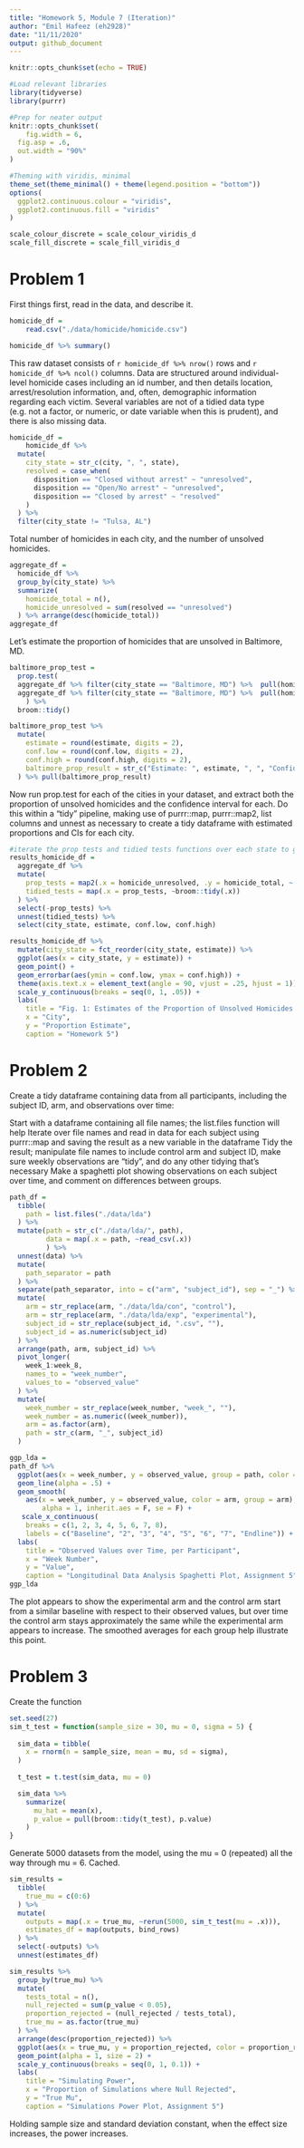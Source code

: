 ```yaml
---
title: "Homework 5, Module 7 (Iteration)"
author: "Emil Hafeez (eh2928)"
date: "11/11/2020"
output: github_document
---
```


```r
knitr::opts_chunk$set(echo = TRUE)

#Load relevant libraries
library(tidyverse)
library(purrr)

#Prep for neater output
knitr::opts_chunk$set(
	fig.width = 6, 
  fig.asp = .6,
  out.width = "90%"
)

#Theming with viridis, minimal
theme_set(theme_minimal() + theme(legend.position = "bottom"))
options(
  ggplot2.continuous.colour = "viridis",
  ggplot2.continuous.fill = "viridis"
)

scale_colour_discrete = scale_colour_viridis_d
scale_fill_discrete = scale_fill_viridis_d
```

# Problem 1

First things first, read in the data, and describe it.

```r
homicide_df = 
    read.csv("./data/homicide/homicide.csv")

homicide_df %>% summary()
```

This raw dataset consists of `r homicide_df %>% nrow()` rows and `r homicide_df %>% ncol()` columns. Data are structured around individual-level homicide cases including an id number, and then details location, arrest/resolution information, and, often, demographic information regarding each victim. Several variables are not of a tidied data type (e.g. not a factor, or numeric, or date variable when this is prudent), and there is also missing data. 

```r
homicide_df = 
    homicide_df %>% 
  mutate(
    city_state = str_c(city, ", ", state),
    resolved = case_when(
      disposition == "Closed without arrest" ~ "unresolved",
      disposition == "Open/No arrest" ~ "unresolved",
      disposition == "Closed by arrest" ~ "resolved"
    )
  ) %>% 
  filter(city_state != "Tulsa, AL")
```

Total number of homicides in each city, and the number of unsolved homicides.
```r
aggregate_df = 
  homicide_df %>% 
  group_by(city_state) %>% 
  summarize(
    homicide_total = n(),
    homicide_unresolved = sum(resolved == "unresolved")
  ) %>% arrange(desc(homicide_total))
aggregate_df
```

Let's estimate the proportion of homicides that are unsolved in Baltimore, MD.
```r
baltimore_prop_test = 
  prop.test(
  aggregate_df %>% filter(city_state == "Baltimore, MD") %>%  pull(homicide_unresolved),
  aggregate_df %>% filter(city_state == "Baltimore, MD") %>%  pull(homicide_total)
    ) %>% 
  broom::tidy()

baltimore_prop_test %>% 
  mutate(
    estimate = round(estimate, digits = 2),
    conf.low = round(conf.low, digits = 2),
    conf.high = round(conf.high, digits = 2),
    baltimore_prop_result = str_c("Estimate: ", estimate, ", ", "Confidence Interval: (", conf.low, ",", conf.high, ")"),
  ) %>% pull(baltimore_prop_result)
```

Now run prop.test for each of the cities in your dataset, and extract both the proportion of unsolved homicides and the confidence interval for each. Do this within a “tidy” pipeline, making use of purrr::map, purrr::map2, list columns and unnest as necessary to create a tidy dataframe with estimated proportions and CIs for each city.

```r
#iterate the prop tests and tidied tests functions over each state to get a resulting df
results_homicide_df =
  aggregate_df %>% 
  mutate(
    prop_tests = map2(.x = homicide_unresolved, .y = homicide_total, ~ prop.test(x = .x, n = .y)),
    tidied_tests = map(.x = prop_tests, ~broom::tidy(.x))
  ) %>% 
  select(-prop_tests) %>% 
  unnest(tidied_tests) %>% 
  select(city_state, estimate, conf.low, conf.high)
```

```r
results_homicide_df %>% 
  mutate(city_state = fct_reorder(city_state, estimate)) %>% 
  ggplot(aes(x = city_state, y = estimate)) +
  geom_point() + 
  geom_errorbar(aes(ymin = conf.low, ymax = conf.high)) +
  theme(axis.text.x = element_text(angle = 90, vjust = .25, hjust = 1)) +
  scale_y_continuous(breaks = seq(0, 1, .05)) +
  labs(
    title = "Fig. 1: Estimates of the Proportion of Unsolved Homicides in US Cities",
    x = "City",
    y = "Proportion Estimate",
    caption = "Homework 5")
```

# Problem 2

Create a tidy dataframe containing data from all participants, including the subject ID, arm, and observations over time:

Start with a dataframe containing all file names; the list.files function will help
Iterate over file names and read in data for each subject using purrr::map and saving the result as a new variable in the dataframe
Tidy the result; manipulate file names to include control arm and subject ID, make sure weekly observations are “tidy”, and do any other tidying that’s necessary
Make a spaghetti plot showing observations on each subject over time, and comment on differences between groups.

```r
path_df =
  tibble(
    path = list.files("./data/lda")
  ) %>% 
  mutate(path = str_c("./data/lda/", path),
         data = map(.x = path, ~read_csv(.x))
         ) %>% 
  unnest(data) %>% 
  mutate(
    path_separator = path
  ) %>% 
  separate(path_separator, into = c("arm", "subject_id"), sep = "_") %>% 
  mutate(
    arm = str_replace(arm, "./data/lda/con", "control"),
    arm = str_replace(arm, "./data/lda/exp", "experimental"),
    subject_id = str_replace(subject_id, ".csv", ""),
    subject_id = as.numeric(subject_id)
  ) %>% 
  arrange(path, arm, subject_id) %>% 
  pivot_longer(
    week_1:week_8,
    names_to = "week_number",
    values_to = "observed_value"
  ) %>% 
  mutate(
    week_number = str_replace(week_number, "week_", ""),
    week_number = as.numeric((week_number)),
    arm = as.factor(arm),
    path = str_c(arm, "_", subject_id)
  )
```

```r
ggp_lda =
path_df %>% 
  ggplot(aes(x = week_number, y = observed_value, group = path, color = arm)) + 
  geom_line(alpha = .5) +
  geom_smooth(
    aes(x = week_number, y = observed_value, color = arm, group = arm), 
        alpha = 1, inherit.aes = F, se = F) +
   scale_x_continuous(
    breaks = c(1, 2, 3, 4, 5, 6, 7, 8), 
    labels = c("Baseline", "2", "3", "4", "5", "6", "7", "Endline")) +
  labs(
    title = "Observed Values over Time, per Participant",
    x = "Week Number",
    y = "Value",
    caption = "Longitudinal Data Analysis Spaghetti Plot, Assignment 5") 
ggp_lda
```

The plot appears to show the experimental arm and the control arm start from a similar baseline with respect to their observed values, but over time the control arm stays approximately the same while the experimental arm appears to increase. The smoothed averages for each group help illustrate this point. 

# Problem 3

Create the function

```r
set.seed(27)
sim_t_test = function(sample_size = 30, mu = 0, sigma = 5) {
  
  sim_data = tibble(
    x = rnorm(n = sample_size, mean = mu, sd = sigma),
  )
  
  t_test = t.test(sim_data, mu = 0)

  sim_data %>% 
    summarize(
      mu_hat = mean(x),
      p_value = pull(broom::tidy(t_test), p.value)
    )
}

```

Generate 5000 datasets from the model, using the mu = 0 (repeated) all the way through mu = 6. Cached.

```r
sim_results = 
  tibble(
    true_mu = c(0:6)
  ) %>% 
  mutate(
    outputs = map(.x = true_mu, ~rerun(5000, sim_t_test(mu = .x))),
    estimates_df = map(outputs, bind_rows)
  ) %>% 
  select(-outputs) %>%
  unnest(estimates_df)
```

```r
sim_results %>% 
  group_by(true_mu) %>% 
  mutate(
    tests_total = n(),
    null_rejected = sum(p_value < 0.05),
    proportion_rejected = (null_rejected / tests_total),
    true_mu = as.factor(true_mu)
  ) %>% 
  arrange(desc(proportion_rejected)) %>% 
  ggplot(aes(x = true_mu, y = proportion_rejected, color = proportion_rejected, group = true_mu)) + 
  geom_point(alpha = 1, size = 2) +
  scale_y_continuous(breaks = seq(0, 1, 0.1)) +
  labs(
    title = "Simulating Power",
    x = "Proportion of Simulations where Null Rejected",
    y = "True Mu",
    caption = "Simulations Power Plot, Assignment 5")
```

Holding sample size and standard deviation constant, when the effect size increases, the power increases. 

```r

```















